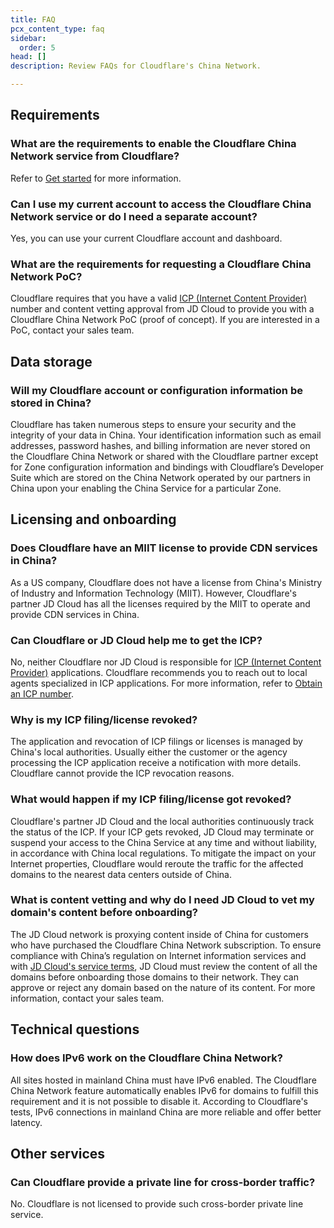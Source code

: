```yaml
---
title: FAQ
pcx_content_type: faq
sidebar:
  order: 5
head: []
description: Review FAQs for Cloudflare's China Network.

---
```


## Requirements

### What are the requirements to enable the Cloudflare China Network service from Cloudflare?

Refer to [Get started](/china-network/get-started/) for more information.

### Can I use my current account to access the Cloudflare China Network service or do I need a separate account?

Yes, you can use your current Cloudflare account and dashboard.

### What are the requirements for requesting a Cloudflare China Network PoC?

Cloudflare requires that you have a valid [ICP (Internet Content Provider)](/china-network/concepts/icp/) number and content vetting approval from JD Cloud to provide you with a Cloudflare China Network PoC (proof of concept). If you are interested in a PoC, contact your sales team.

## Data storage

### Will my Cloudflare account or configuration information be stored in China?

Cloudflare has taken numerous steps to ensure your security and the integrity of your data in China. Your identification information such as email addresses, password hashes, and billing information are never stored on the Cloudflare China Network or shared with the Cloudflare partner except for Zone configuration information and bindings with Cloudflare’s Developer Suite which are stored on the China Network operated by our partners in China upon your enabling the China Service for a particular Zone.

## Licensing and onboarding

### Does Cloudflare have an MIIT license to provide CDN services in China?

As a US company, Cloudflare does not have a license from China's Ministry of Industry and Information Technology (MIIT). However, Cloudflare's partner JD Cloud has all the licenses required by the MIIT to operate and provide CDN services in China.

### Can Cloudflare or JD Cloud help me to get the ICP?

No, neither Cloudflare nor JD Cloud is responsible for [ICP (Internet Content Provider)](/china-network/concepts/icp/) applications. Cloudflare recommends you to reach out to local agents specialized in ICP applications. For more information, refer to [Obtain an ICP number](/china-network/concepts/icp/#obtain-an-icp-number).

### Why is my ICP filing/license revoked?

The application and revocation of ICP filings or licenses is managed by China's local authorities. Usually either the customer or the agency processing the ICP application receive a notification with more details. Cloudflare cannot provide the ICP revocation reasons.

### What would happen if my ICP filing/license got revoked?

Cloudflare's partner JD Cloud and the local authorities continuously track the status of the ICP. If your ICP gets revoked, JD Cloud may terminate or suspend your access to the China Service at any time and without liability, in accordance with China local regulations.
To mitigate the impact on your Internet properties, Cloudflare would reroute the traffic for the affected domains to the nearest data centers outside of China.

### What is content vetting and why do I need JD Cloud to vet my domain's content before onboarding?

The JD Cloud network is proxying content inside of China for customers who have purchased the Cloudflare China Network subscription. To ensure compliance with China’s regulation on Internet information services and with [JD Cloud's service terms](https://docs.jdcloud.com/cn/product-service-agreement/starshield-terms-of-service), JD Cloud must review the content of all the domains before onboarding those domains to their network. They can approve or reject any domain based on the nature of its content. For more information, contact your sales team.

## Technical questions

### How does IPv6 work on the Cloudflare China Network?

All sites hosted in mainland China must have IPv6 enabled. The Cloudflare China Network feature automatically enables IPv6 for domains to fulfill this requirement and it is not possible to disable it. According to Cloudflare's tests, IPv6 connections in mainland China are more reliable and offer better latency.

## Other services

### Can Cloudflare provide a private line for cross-border traffic?

No. Cloudflare is not licensed to provide such cross-border private line service.
